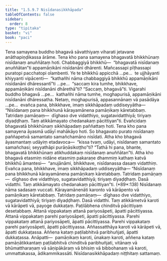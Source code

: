 ```yaml
---
title: "1.5.9.7 Nisīdanasikkhāpada"
tableOfContents: false
sidebar:
  order: 8
type: "tipitaka"
basket: "vi"
book: "paci"
---
```



<DynamicBreadcrumb />

<Division number="531" book="paci" bookNo="2" page="221">

<Paragraph number="1555" book="paci">
Tena samayena buddho bhagavā sāvatthiyaṃ viharati jetavane anāthapiṇḍikassa ārāme. Tena kho pana samayena bhagavatā bhikkhūnaṃ nisīdanaṃ anuññātaṃ hoti. Chabbaggiyā bhikkhū—  “bhagavatā nisīdanaṃ anuññātan”ti appamāṇikāni nisīdanāni dhārenti. Mañcassapi pīṭhassapi puratopi pacchatopi olambenti.
</Paragraph>

<Paragraph number="1556" book="paci">
Ye te bhikkhū appicchā …pe…  te ujjhāyanti khiyyanti vipācenti—  “kathañhi nāma chabbaggiyā bhikkhū appamāṇikāni nisīdanāni dhāressantī”ti …pe…  “saccaṃ kira tumhe, bhikkhave, appamāṇikāni nisīdanāni dhārethā”ti? “Saccaṃ, bhagavā”ti. Vigarahi buddho bhagavā …pe…  kathañhi nāma tumhe, moghapurisā, appamāṇikāni nisīdanāni dhāressatha. Netaṃ, moghapurisā, appasannānaṃ vā pasādāya …pe…  evañca pana, bhikkhave, imaṃ sikkhāpadaṃ uddiseyyātha—
</Paragraph>

<Paragraph number="1557" book="paci">
<Emphasis>“Nisīdanaṃ pana bhikkhunā kārayamānena pamāṇikaṃ kāretabbaṃ. Tatridaṃ pamāṇaṃ—  dīghaso dve vidatthiyo, sugatavidatthiyā; tiriyaṃ diyaḍḍhaṃ. Taṃ atikkāmayato chedanakaṃ pācittiyan”</Emphasis>ti.
</Paragraph>

<Paragraph number="1558" book="paci">
Evañcidaṃ bhagavatā bhikkhūnaṃ sikkhāpadaṃ paññattaṃ hoti.
</Paragraph>

</Division>
<Division number="532" book="paci" bookNo="2" page="221">

<Paragraph number="1559" book="paci">
Tena kho pana samayena āyasmā udāyī mahākāyo hoti. So bhagavato purato nisīdanaṃ paññapetvā samantato samañchamāno nisīdati. Atha kho bhagavā āyasmantaṃ udāyiṃ etadavoca—  “kissa tvaṃ, udāyi, nisīdanaṃ samantato samañchasi; seyyathāpi purāṇāsikoṭṭho”ti? “Tathā hi pana, bhante, bhagavatā bhikkhūnaṃ atikhuddakaṃ nisīdanaṃ anuññātan”ti. Atha kho bhagavā etasmiṃ nidāne etasmiṃ pakaraṇe dhammiṃ kathaṃ katvā bhikkhū āmantesi—  “anujānāmi, bhikkhave, nisīdanassa dasaṃ vidatthiṃ. Evañca pana, bhikkhave, imaṃ sikkhāpadaṃ uddiseyyātha—
</Paragraph>

</Division>
<Division number="533" book="paci" bookNo="2" page="221">

<Paragraph number="1560" book="paci">
<Emphasis>“Nisīdanaṃ pana bhikkhunā kārayamānena pamāṇikaṃ kāretabbaṃ. Tatridaṃ pamāṇaṃ—  dīghaso dve vidatthiyo, sugatavidatthiyā; tiriyaṃ diyaḍḍhaṃ. Dasā vidatthi. Taṃ atikkāmayato chedanakaṃ pācittiyan”</Emphasis>ti. (*89*:<Emphasis>138</Emphasis>)
</Paragraph>

</Division>
<Division number="534" book="paci" bookNo="2" page="221">

<Paragraph number="1561" book="paci">
<Emphasis>Nisīdanaṃ</Emphasis> nāma sadasaṃ vuccati.
</Paragraph>

<Paragraph number="1562" book="paci">
<Emphasis>Kārayamānenā</Emphasis>ti karonto vā kārāpento vā pamāṇikaṃ kāretabbaṃ. Tatridaṃ pamāṇaṃ—  dīghaso dve vidatthiyo, sugatavidatthiyā; tiriyaṃ diyaḍḍhaṃ. Dasā vidatthi. Taṃ atikkāmetvā karoti vā kārāpeti vā, payoge dukkaṭaṃ. Paṭilābhena chinditvā pācittiyaṃ desetabbaṃ.
</Paragraph>

</Division>
<Division number="535" book="paci" bookNo="2" page="222">

<Paragraph number="1563" book="paci">
Attanā vippakataṃ attanā pariyosāpeti, āpatti pācittiyassa. Attanā vippakataṃ parehi pariyosāpeti, āpatti pācittiyassa. Parehi vippakataṃ attanā pariyosāpeti, āpatti pācittiyassa. Parehi vippakataṃ parehi pariyosāpeti, āpatti pācittiyassa.
</Paragraph>

<Paragraph number="1564" book="paci">
Aññassatthāya karoti vā kārāpeti vā, āpatti dukkaṭassa. Aññena kataṃ paṭilabhitvā paribhuñjati, āpatti dukkaṭassa.
</Paragraph>

</Division>
<Division number="536" book="paci" bookNo="2" page="222">

<Paragraph number="1565" book="paci">
Anāpatti—  pamāṇikaṃ karoti, ūnakaṃ karoti, aññena kataṃ pamāṇātikkantaṃ paṭilabhitvā chinditvā paribhuñjati, vitānaṃ vā bhūmattharaṇaṃ vā sāṇipākāraṃ vā bhisiṃ vā bibbohanaṃ vā karoti, ummattakassa, ādikammikassāti.

</Paragraph>
</Division>

<Paragraph number="1566" type="center" book="paci">
Nisīdanasikkhāpadaṃ niṭṭhitaṃ sattamaṃ.
</Paragraph>